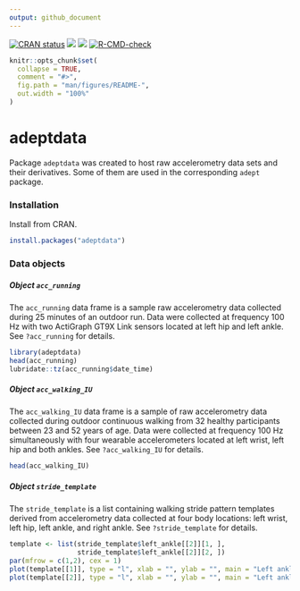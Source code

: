 ```yaml
---
output: github_document
---
```


<!-- badges: start -->
[![CRAN status](https://www.r-pkg.org/badges/version/adeptdata)](https://cran.r-project.org/package=adeptdata)
[![](https://cranlogs.r-pkg.org/badges/grand-total/adeptdata)](https://cran.r-project.org/package=adeptdata)
[![](https://cranlogs.r-pkg.org/badges/last-month/adeptdata)](https://cran.r-project.org/package=adeptdata)
[![R-CMD-check](https://github.com/martakarass/adeptdata/workflows/R-CMD-check/badge.svg)](https://github.com/martakarass/adeptdata/actions)
<!-- badges: end -->

```r
knitr::opts_chunk$set(
  collapse = TRUE,
  comment = "#>",
  fig.path = "man/figures/README-",
  out.width = "100%"
)
```

# adeptdata

Package `adeptdata` was created to host raw accelerometry data sets and their derivatives. Some of them are used in the corresponding `adept` package.

### Installation

Install from CRAN. 

```r
install.packages("adeptdata")
```

### Data objects

##### Object `acc_running` 

The `acc_running` data frame is a sample raw accelerometry data collected during 25 minutes of an outdoor run. Data were collected at frequency 100 Hz with two ActiGraph GT9X Link sensors located at left hip and left ankle. See `?acc_running` for details. 

```r
library(adeptdata)
head(acc_running)
lubridate::tz(acc_running$date_time)
```

##### Object `acc_walking_IU` 

The `acc_walking_IU` data frame is a sample of raw accelerometry data collected during outdoor continuous walking from 32 healthy participants between 23 and 52 years of age. Data were collected at frequency 100 Hz simultaneously with four wearable accelerometers located at left wrist, left hip and both ankles. See `?acc_walking_IU` for details. 

```r
head(acc_walking_IU)
```

##### Object `stride_template` 

The `stride_template` is a list containing walking stride pattern templates derived from accelerometry data collected at four body locations: left wrist, left hip, left ankle, and right ankle. See `?stride_template` for details. 

```r
template <- list(stride_template$left_ankle[[2]][1, ],
                 stride_template$left_ankle[[2]][2, ])
par(mfrow = c(1,2), cex = 1)
plot(template[[1]], type = "l", xlab = "", ylab = "", main = "Left ankle: template 1")
plot(template[[2]], type = "l", xlab = "", ylab = "", main = "Left ankle: template 2")
```

